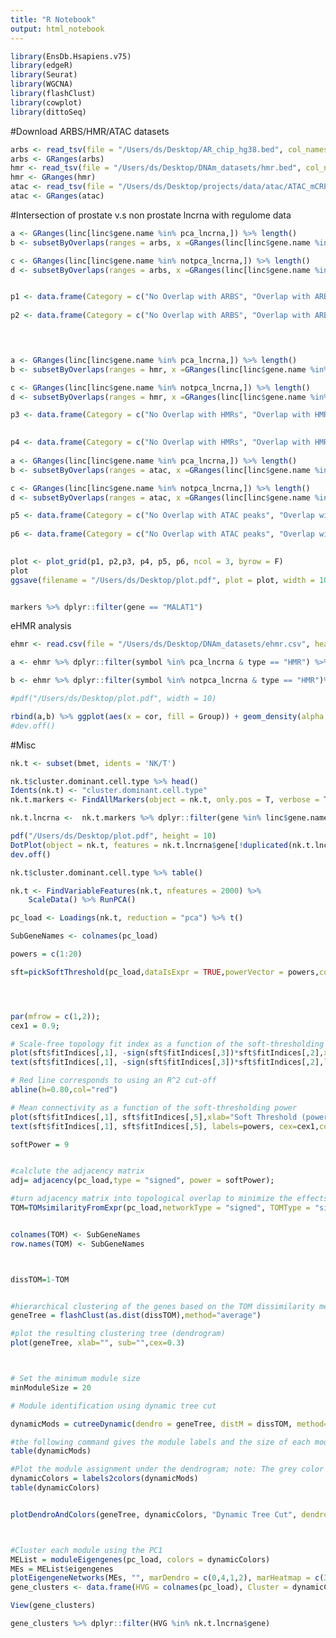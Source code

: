 ```yaml
---
title: "R Notebook"
output: html_notebook
---
```


```r
library(EnsDb.Hsapiens.v75)
library(edgeR)
library(Seurat)
library(WGCNA)
library(flashClust)
library(cowplot)
library(dittoSeq)
```

#Download ARBS/HMR/ATAC datasets
```r
arbs <- read_tsv(file = "/Users/ds/Desktop/AR_chip_hg38.bed", col_names = c("chr", "start", "end"))
arbs <- GRanges(arbs)
hmr <- read_tsv(file = "/Users/ds/Desktop/DNAm_datasets/hmr.bed", col_names = c("chr", "start", "end"))
hmr <- GRanges(hmr)
atac <- read_tsv(file = "/Users/ds/Desktop/projects/data/atac/ATAC_mCRPC_consensus.bed", col_names = c("chr", "start", "end"))
atac <- GRanges(atac)
```


#Intersection of prostate v.s non prostate lncrna with regulome data
```r
a <- GRanges(linc[linc$gene.name %in% pca_lncrna,]) %>% length()
b <- subsetByOverlaps(ranges = arbs, x =GRanges(linc[linc$gene.name %in% pca_lncrna,]) ) %>% length()

c <- GRanges(linc[linc$gene.name %in% notpca_lncrna,]) %>% length()
d <- subsetByOverlaps(ranges = arbs, x =GRanges(linc[linc$gene.name %in% notpca_lncrna,]) ) %>% length()


p1 <- data.frame(Category = c("No Overlap with ARBS", "Overlap with ARBS" ), Count = c(a-b,b)) %>% ggplot(aes(x = "", y = Count, fill = Category)) + geom_bar(stat = "identity", width = 1) + coord_polar("y", start = 0) +theme_void() + ggtitle("Prostate-specific\n lncRNAs") + scale_fill_brewer(palette = 1)
  
p2 <- data.frame(Category = c("No Overlap with ARBS", "Overlap with ARBS"), Count = c(c-d,d)) %>% ggplot(aes(x = "", y = Count, fill = Category)) + geom_bar(stat = "identity", width = 1) + coord_polar("y", start = 0) + theme_void() + ggtitle("not Prostate-specific\n lncRNAs") + scale_fill_brewer(palette = 1)
  



a <- GRanges(linc[linc$gene.name %in% pca_lncrna,]) %>% length()
b <- subsetByOverlaps(ranges = hmr, x =GRanges(linc[linc$gene.name %in% pca_lncrna,]) ) %>% length()

c <- GRanges(linc[linc$gene.name %in% notpca_lncrna,]) %>% length()
d <- subsetByOverlaps(ranges = hmr, x =GRanges(linc[linc$gene.name %in% notpca_lncrna,]) ) %>% length()

p3 <- data.frame(Category = c("No Overlap with HMRs", "Overlap with HMRs" ), Count = c(a-b,b)) %>% ggplot(aes(x = "", y = Count, fill = Category)) + geom_bar(stat = "identity", width = 1) + coord_polar("y", start = 0) +theme_void() + ggtitle("Prostate-specific\n lncRNAs") + scale_fill_brewer(palette = 2)

  
p4 <- data.frame(Category = c("No Overlap with HMRs", "Overlap with HMRs"), Count = c(c-d,d)) %>% ggplot(aes(x = "", y = Count, fill = Category)) + geom_bar(stat = "identity", width = 1) + coord_polar("y", start = 0) + theme_void() + ggtitle("not Prostate-specific\n lncRNAs")+ scale_fill_brewer(palette = 2)
  
a <- GRanges(linc[linc$gene.name %in% pca_lncrna,]) %>% length()
b <- subsetByOverlaps(ranges = atac, x =GRanges(linc[linc$gene.name %in% pca_lncrna,]) ) %>% length()

c <- GRanges(linc[linc$gene.name %in% notpca_lncrna,]) %>% length()
d <- subsetByOverlaps(ranges = atac, x =GRanges(linc[linc$gene.name %in% notpca_lncrna,]) ) %>% length()

p5 <- data.frame(Category = c("No Overlap with ATAC peaks", "Overlap with ATAC peaks" ), Count = c(a-b,b)) %>% ggplot(aes(x = "", y = Count, fill = Category)) + geom_bar(stat = "identity", width = 1) + coord_polar("y", start = 0) +theme_void() + ggtitle("Prostate-specific\n lncRNAs") + scale_fill_brewer(palette = 3)
  
p6 <- data.frame(Category = c("No Overlap with ATAC peaks", "Overlap with ATAC peaks"), Count = c(c-d,d)) %>% ggplot(aes(x = "", y = Count, fill = Category)) + geom_bar(stat = "identity", width = 1) + coord_polar("y", start = 0) + theme_void() + ggtitle("not Prostate-specific\n lncRNAs") + scale_fill_brewer(palette = 3)
  

plot <- plot_grid(p1, p2,p3, p4, p5, p6, ncol = 3, byrow = F)
plot
ggsave(filename = "/Users/ds/Desktop/plot.pdf", plot = plot, width = 10)


markers %>% dplyr::filter(gene == "MALAT1")

```


eHMR analysis
```r


ehmr <- read.csv(file = "/Users/ds/Desktop/DNAm_datasets/ehmr.csv", header = T)

a <- ehmr %>% dplyr::filter(symbol %in% pca_lncrna & type == "HMR") %>% arrange(cor) %>% group_by(symbol) %>% dplyr::slice(1) %>% mutate(Group = "Prostate specific")

b <- ehmr %>% dplyr::filter(symbol %in% notpca_lncrna & type == "HMR")%>% arrange(cor) %>% group_by(symbol) %>% dplyr::slice(1) %>% mutate(Group = "Not prostate specific")

#pdf("/Users/ds/Desktop/plot.pdf", width = 10)

rbind(a,b) %>% ggplot(aes(x = cor, fill = Group)) + geom_density(alpha = 0.5)
#dev.off()


```


#Misc
```r

nk.t <- subset(bmet, idents = 'NK/T')  

nk.t$cluster.dominant.cell.type %>% head()
Idents(nk.t) <- "cluster.dominant.cell.type"
nk.t.markers <- FindAllMarkers(object = nk.t, only.pos = T, verbose = T)

nk.t.lncrna <-  nk.t.markers %>% dplyr::filter(gene %in% linc$gene.name) %>% arrange(-avg_log2FC) %>% group_by(cluster) %>% dplyr::filter(p_val_adj < 0.1 & !(gene %in% pca_lncrna) & pct.1 > 0.1) %>% slice(1:n())

pdf("/Users/ds/Desktop/plot.pdf", height = 10)
DotPlot(object = nk.t, features = nk.t.lncrna$gene[!duplicated(nk.t.lncrna$gene)], assay = "RNA") + theme(axis.text.x = element_text(angle = 90, vjust = 0.5, hjust=1)) + coord_flip()
dev.off()

nk.t$cluster.dominant.cell.type %>% table()

nk.t <- FindVariableFeatures(nk.t, nfeatures = 2000) %>% 
    ScaleData() %>% RunPCA()

pc_load <- Loadings(nk.t, reduction = "pca") %>% t()

SubGeneNames <- colnames(pc_load)


```

```r
powers = c(1:20)

sft=pickSoftThreshold(pc_load,dataIsExpr = TRUE,powerVector = powers,corFnc = bicor,corOptions = list(use = 'p'),networkType = "signed", verbose = 1)




par(mfrow = c(1,2));
cex1 = 0.9;

# Scale-free topology fit index as a function of the soft-thresholding power
plot(sft$fitIndices[,1], -sign(sft$fitIndices[,3])*sft$fitIndices[,2],xlab="Soft Threshold (power)",ylab="Scale Free Topology Model Fit, signed R^2",type="n", main = paste("Scale independence"));
text(sft$fitIndices[,1], -sign(sft$fitIndices[,3])*sft$fitIndices[,2],labels=powers,cex=cex1,col="red");

# Red line corresponds to using an R^2 cut-off
abline(h=0.80,col="red")

# Mean connectivity as a function of the soft-thresholding power
plot(sft$fitIndices[,1], sft$fitIndices[,5],xlab="Soft Threshold (power)",ylab="Mean Connectivity", type="n",main = paste("Mean connectivity"))
text(sft$fitIndices[,1], sft$fitIndices[,5], labels=powers, cex=cex1,col="red")
```

```r
softPower = 9


#calclute the adjacency matrix
adj= adjacency(pc_load,type = "signed", power = softPower);

#turn adjacency matrix into topological overlap to minimize the effects of noise and spurious associations
TOM=TOMsimilarityFromExpr(pc_load,networkType = "signed", TOMType = "signed", power = softPower)


colnames(TOM) <- SubGeneNames
row.names(TOM) <- SubGeneNames



dissTOM=1-TOM


#hierarchical clustering of the genes based on the TOM dissimilarity measure
geneTree = flashClust(as.dist(dissTOM),method="average")

#plot the resulting clustering tree (dendrogram)
plot(geneTree, xlab="", sub="",cex=0.3)



# Set the minimum module size
minModuleSize = 20

# Module identification using dynamic tree cut

dynamicMods = cutreeDynamic(dendro = geneTree, distM = dissTOM, method="hybrid", deepSplit = 2, pamRespectsDendro = FALSE, minClusterSize = minModuleSize);

#the following command gives the module labels and the size of each module. Lable 0 is reserved for unassigned genes
table(dynamicMods)

#Plot the module assignment under the dendrogram; note: The grey color is reserved for unassigned genes
dynamicColors = labels2colors(dynamicMods)
table(dynamicColors)


plotDendroAndColors(geneTree, dynamicColors, "Dynamic Tree Cut", dendroLabels = FALSE, hang = 0.03, addGuide = TRUE, guideHang = 0.05, main = "Gene dendrogram and module colors")



#Cluster each module using the PC1
MEList = moduleEigengenes(pc_load, colors = dynamicColors) 
MEs = MEList$eigengenes
plotEigengeneNetworks(MEs, "", marDendro = c(0,4,1,2), marHeatmap = c(3,4,1,2))
gene_clusters <- data.frame(HVG = colnames(pc_load), Cluster = dynamicColors) %>% arrange(Cluster)

View(gene_clusters)

gene_clusters %>% dplyr::filter(HVG %in% nk.t.lncrna$gene)


```

